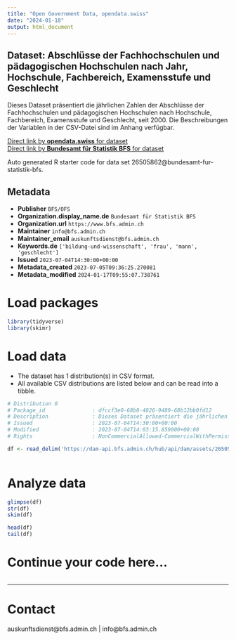 ```yaml
---
title: "Open Government Data, opendata.swiss"
date: "2024-01-18"
output: html_document
---
```


## Dataset: Abschlüsse der Fachhochschulen und pädagogischen Hochschulen nach Jahr, Hochschule, Fachbereich, Examensstufe und Geschlecht

Dieses Dataset präsentiert die jährlichen Zahlen der Abschlüsse der Fachhochschulen und pädagogischen Hochschulen nach Hochschule, Fachbereich, Examensstufe und Geschlecht, seit 2000. Die Beschreibungen der Variablen in der CSV-Datei sind im Anhang verfügbar.

[Direct link by **opendata.swiss** for dataset](https://opendata.swiss/de/dataset/abschlusse-der-fachhochschulen-und-padagogischen-hochschulen-nach-jahr-hochschule-fachbereich-e)<br>
[Direct link by **Bundesamt für Statistik BFS** for dataset](https://www.bfs.admin.ch/asset/de/ts-x-15.03.04.04_detail)

Auto generated R starter code for data set 26505862@bundesamt-fur-statistik-bfs.

## Metadata

- **Publisher** `BFS/OFS`
- **Organization.display_name.de** `Bundesamt für Statistik BFS`
- **Organization.url** `https://www.bfs.admin.ch`
- **Maintainer** `info@bfs.admin.ch`
- **Maintainer_email** `auskunftsdienst@bfs.admin.ch`
- **Keywords.de** `['bildung-und-wissenschaft', 'frau', 'mann', 'geschlecht']`
- **Issued** `2023-07-04T14:30:00+00:00`
- **Metadata_created** `2023-07-05T09:36:25.270081`
- **Metadata_modified** `2024-01-17T09:55:07.738761`


# Load packages

```r

library(tidyverse)
library(skimr)

```

# Load data

-   The dataset has 1 distribution(s) in CSV format.
-   All available CSV distributions are listed below and can be read into a tibble.

```r

# Distribution 0
# Package_id               : dfccf3e0-68b0-4826-9489-68b12bb0fd12
# Description              : Dieses Dataset präsentiert die jährlichen Zahlen der Abschlüsse der Fachhochschulen und pädagogischen Hochschulen nach Hochschule, Fachbereich, Examensstufe und Geschlecht, seit 2000. Die Beschreibungen der Variablen in der CSV-Datei sind im Anhang verfügbar.
# Issued                   : 2023-07-04T14:30:00+00:00
# Modified                 : 2023-07-04T14:03:15.859000+00:00
# Rights                   : NonCommercialAllowed-CommercialWithPermission-ReferenceRequired

df <- read_delim('https://dam-api.bfs.admin.ch/hub/api/dam/assets/26505865/master')



```

# Analyze data

```r

glimpse(df)
str(df)
skim(df)

head(df)
tail(df)

```

# Continue your code here...

```r

```

------------------------------------------------------------------------

# Contact

auskunftsdienst@bfs.admin.ch | info@bfs.admin.ch
